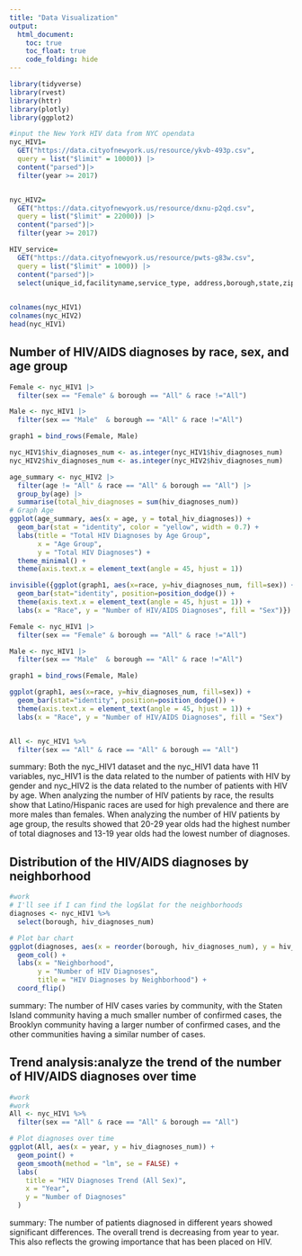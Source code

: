```yaml
---
title: "Data Visualization"
output: 
  html_document:
    toc: true
    toc_float: true
    code_folding: hide
---
```

```r
library(tidyverse)
library(rvest)
library(httr)
library(plotly)
library(ggplot2)

#input the New York HIV data from NYC opendata 
nyc_HIV1=
  GET("https://data.cityofnewyork.us/resource/ykvb-493p.csv",
  query = list("$limit" = 10000)) |>
  content("parsed")|>
  filter(year >= 2017)


nyc_HIV2=
  GET("https://data.cityofnewyork.us/resource/dxnu-p2qd.csv",
  query = list("$limit" = 22000)) |>
  content("parsed")|>
  filter(year >= 2017)

HIV_service=
  GET("https://data.cityofnewyork.us/resource/pwts-g83w.csv",
  query = list("$limit" = 1000)) |>
  content("parsed")|>
  select(unique_id,facilityname,service_type, address,borough,state,zipcode,latitude,longitude)
  

colnames(nyc_HIV1)
colnames(nyc_HIV2)
head(nyc_HIV1)
```

## **Number of HIV/AIDS diagnoses by race, sex, and age group**
```r
Female <- nyc_HIV1 |> 
  filter(sex == "Female" & borough == "All" & race !="All")

Male <- nyc_HIV1 |> 
  filter(sex == "Male"  & borough == "All" & race !="All")

graph1 = bind_rows(Female, Male)

nyc_HIV1$hiv_diagnoses_num <- as.integer(nyc_HIV1$hiv_diagnoses_num)
nyc_HIV2$hiv_diagnoses_num <- as.integer(nyc_HIV2$hiv_diagnoses_num)

age_summary <- nyc_HIV2 |> 
  filter(age != "All" & race == "All" & borough == "All") |> 
  group_by(age) |> 
  summarise(total_hiv_diagnoses = sum(hiv_diagnoses_num))
# Graph Age 
ggplot(age_summary, aes(x = age, y = total_hiv_diagnoses)) +
  geom_bar(stat = "identity", color = "yellow", width = 0.7) +
  labs(title = "Total HIV Diagnoses by Age Group",
       x = "Age Group",
       y = "Total HIV Diagnoses") +
  theme_minimal() +
  theme(axis.text.x = element_text(angle = 45, hjust = 1))

invisible({ggplot(graph1, aes(x=race, y=hiv_diagnoses_num, fill=sex)) +
  geom_bar(stat="identity", position=position_dodge()) +
  theme(axis.text.x = element_text(angle = 45, hjust = 1)) +
  labs(x = "Race", y = "Number of HIV/AIDS Diagnoses", fill = "Sex")})

Female <- nyc_HIV1 |> 
  filter(sex == "Female" & borough == "All" & race !="All")

Male <- nyc_HIV1 |> 
  filter(sex == "Male"  & borough == "All" & race !="All")

graph1 = bind_rows(Female, Male)

ggplot(graph1, aes(x=race, y=hiv_diagnoses_num, fill=sex)) +
  geom_bar(stat="identity", position=position_dodge()) +
  theme(axis.text.x = element_text(angle = 45, hjust = 1)) +
  labs(x = "Race", y = "Number of HIV/AIDS Diagnoses", fill = "Sex")


All <- nyc_HIV1 %>% 
  filter(sex == "All" & race == "All" & borough == "All")
```

summary:
Both the nyc_HIV1 dataset and the nyc_HIV1 data have 11 variables, nyc_HIV1 is the data related to the number of patients with HIV by gender and nyc_HIV2 is the data related to the number of patients with HIV by age. When analyzing the number of HIV patients by race, the results show that Latino/Hispanic races are used for high prevalence and there are more males than females. When analyzing the number of HIV patients by age group, the results showed that 20-29 year olds had the highest number of total diagnoses and 13-19 year olds had the lowest number of diagnoses.

## **Distribution of the HIV/AIDS diagnoses by neighborhood**
```r
#work
# I'll see if I can find the log&lat for the neighborhoods
diagnoses <- nyc_HIV1 %>% 
  select(borough, hiv_diagnoses_num)

# Plot bar chart
ggplot(diagnoses, aes(x = reorder(borough, hiv_diagnoses_num), y = hiv_diagnoses_num)) +
  geom_col() +
  labs(x = "Neighborhood",
       y = "Number of HIV Diagnoses",
       title = "HIV Diagnoses by Neighborhood") +
  coord_flip()
```

summary:
The number of HIV cases varies by community, with the Staten Island community having a much smaller number of confirmed cases, the Brooklyn community having a larger number of confirmed cases, and the other communities having a similar number of cases.

## **Trend analysis:analyze the trend of the number of HIV/AIDS diagnoses over time**
```r
#work
#work
All <- nyc_HIV1 %>% 
  filter(sex == "All" & race == "All" & borough == "All")

# Plot diagnoses over time
ggplot(All, aes(x = year, y = hiv_diagnoses_num)) +
  geom_point() +
  geom_smooth(method = "lm", se = FALSE) + 
  labs(
    title = "HIV Diagnoses Trend (All Sex)",
    x = "Year",
    y = "Number of Diagnoses"
  )
```

summary:
The number of patients diagnosed in different years showed significant differences. The overall trend is decreasing from year to year. This also reflects the growing importance that has been placed on HIV.